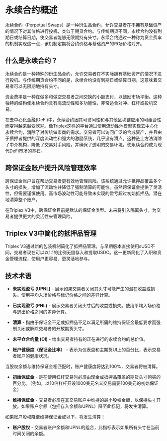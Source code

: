 # 永续合约概述

永续合约（Perpetual Swaps）是一种衍生品合约，允许交易者在不拥有基础资产的情况下对其价格进行投机，类似于期货合约。与传统期货不同，永续合约没有到期日或结算日期，使交易者能够无限期持有头寸。永续合约通过一种称为资金费率的机制实现这一点，该机制定期将合约价格与基础资产的市场价格对齐。

## 什么是永续合约？

永续合约是一种特殊的衍生品合约，允许交易者在不实际拥有基础资产的情况下进行投机。与传统期货合约不同的是，永续合约没有到期日或结算日期，这意味着交易者可以无限期地持有头寸。

资金费率是一种在做多和做空交易者之间交换的小额支付，以鼓励市场平衡。这种独特的结构使永续合约具有高流动性和多功能性，非常适合对冲、杠杆或投机交易。

在去中心化金融(DeFi)中，永续合约因其可访问性和与其他区块链应用的可组合性而变得越来越受欢迎。像Triplex这样的平台通过使用流动性池模型实现去中心化永续合约，消除了对传统做市商的需求。交易者可以访问广泛的合成资产，并且由于质押者提供的深度流动性和强大的激励系统，几乎没有滑点。这种链上方法消除了中介机构，降低了交易对手风险，并确保了透明的交易环境，使永续合约成为现代DeFi市场的基石。

## 跨保证金账户提升风险管理效率

跨保证金账户旨在帮助交易者更有效地管理风险。该系统通过允许抵押品覆盖多个头寸的损失，增加了流动性并降低了强制清算的可能性。虽然跨保证金提供了灵活性，但需要谨慎使用。高市场波动性可能导致未实现的盈亏超过初始抵押品，潜在地清算整个账户。

在Triplex V3中，跨保证金目前是默认的保证金类型。未来将引入隔离头寸，为交易者提供更大的灵活性来管理风险。

## Triplex V3中简化的抵押品管理

Triplex V3通过新的包装机制简化了抵押品管理。与早期版本直接使用sUSD不同，交易者现在可以以1:1的比例无缝存入和提取USDC。这一更新简化了入职和资金管理流程，使用户更容易、更灵活地参与。

## 技术术语

- **未实现盈亏 (UPNL)** - 展示如果交易者关闭其头寸可能产生的潜在收益或损失。使用平均入场价格与标记价格之间的差异计算。

- **已实现盈亏 (PNL)** - 展示交易者关闭头寸后的收益或损失。使用平均入场价格与退出价格之间的差异计算。

- **清算** - 指由于保证金不足或抵押品不足以满足所需的维持保证金最低要求而强制关闭或解除交易者的开放期货头寸。

- **未平仓合约量 (OI)** - 给出交易者持有的正在进行的永续合约的总价值。

- **账户健康度（保证金比率）** - 表示为仪表盘和主期货UI上的百分比，表示交易者账户的健康状况。


<Callout type="warning">
当股权余额与维持保证金相匹配时，账户健康度将达到100%，交易者将被清算。
</Callout>

- **初始保证金** - 是在使用杠杆交易时必须由现金或抵押品覆盖的期货头寸购买的百分比。（例如，以10倍杠杆开设1000美元名义交易需要100美元的初始保证金）

- **维持保证金** - 交易者必须在其交易账户中维持的最小股权金额，以保持头寸开放。如果账户余额（包括存入余额和UPNL）降至此标记，将发生清算。

<Callout type="error">
如果账户股权降至维持保证金或以下，将发生清算！
</Callout>

- **账户股权** - 交易者账户余额和UPNL的组合，此指标表示如果所有头寸在当前时间关闭的余额。 